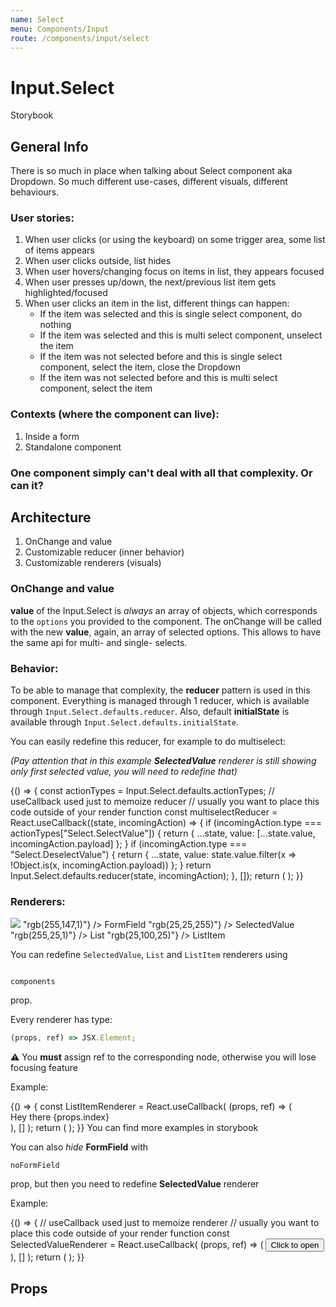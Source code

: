 ```yaml
---
name: Select
menu: Components/Input
route: /components/input/select
---
```



# Input.Select

<Link
  external
  to="https://nordnet.github.io/ui/?path=/story/molecules-input-select--default"
>
  Storybook
</Link>

## General Info

There is so much in place when talking about Select component aka Dropdown.
So much different use-cases, different visuals, different behaviours.

### User stories:

1. When user clicks (or using the keyboard) on some trigger area, some list of items appears
1. When user clicks outside, list hides
1. When user hovers/changing focus on items in list, they appears focused
1. When user presses up/down, the next/previous list item gets highlighted/focused
1. When user clicks an item in the list, different things can happen:
   - If the item was selected and this is single select component, do nothing
   - If the item was selected and this is multi select component, unselect the item
   - If the item was not selected before and this is single select component, select the item, close the Dropdown
   - If the item was not selected before and this is multi select component, select the item

### Contexts (where the component can live):

1. Inside a form
1. Standalone component

### One component simply can't deal with all that complexity. Or can it?

## Architecture

1. OnChange and value
1. Customizable reducer (inner behavior)
1. Customizable renderers (visuals)


### OnChange and value
**value** of the Input.Select is _always_ an array of objects, which corresponds to the `options` you provided to the component. The onChange will be called with the new **value**, again, an array of selected options.
This allows to have the same api for multi- and single- selects.

### Behavior:

To be able to manage that complexity, the **reducer** pattern is used in this component.
Everything is managed through 1 reducer, which is available through `Input.Select.defaults.reducer`.
Also, default **initialState** is available through `Input.Select.defaults.initialState`.

You can easily redefine this reducer, for example to do multiselect:

<i>(Pay attention that in this example <b>SelectedValue</b> renderer is still showing only first selected value, you will need to redefine that)</i>

<Playground>
  {() => {
    const actionTypes = Input.Select.defaults.actionTypes;
    // useCallback used just to memoize reducer
    // usually you want to place this code outside of your render function
    const multiselectReducer = React.useCallback((state, incomingAction) => {
      if (incomingAction.type === actionTypes["Select.SelectValue"]) {
        return {
          ...state,
          value: [...state.value, incomingAction.payload]
        };
      }
      if (incomingAction.type === "Select.DeselectValue") {
        return {
          ...state,
          value: state.value.filter(x => !Object.is(x, incomingAction.payload))
        };
      }
      return Input.Select.defaults.reducer(state, incomingAction);
    }, []);
    return (
      <Input.Select
        reducer={multiselectReducer}
        options={[{ label: "First", value: 1 }, { label: "Second", value: 2 }]}
        label="Multiselect"
        width="300px"
        placeholder="Select account"
      />
    );
  }}
</Playground>

### Renderers:

<Flexbox container>
  <Flexbox item>
    <img src={Renderers} />
  </Flexbox>
  <Flexbox item container>
    <Flexbox container direction="column">
      <Flexbox item container alignItems="center" gutter={2}>
        <Icon.SolidCircle color={t => "rgb(255,147,1)"} /> FormField
      </Flexbox>
      <Flexbox item container alignItems="center" gutter={2}>
        <Icon.SolidCircle color={t => "rgb(25,25,255)"} /> SelectedValue
      </Flexbox>
      <Flexbox item container alignItems="center" gutter={2}>
        <Icon.SolidCircle color={t => "rgb(255,25,1)"} /> List
      </Flexbox>
      <Flexbox item container alignItems="center" gutter={2}>
        <Icon.SolidCircle color={t => "rgb(25,100,25)"} /> ListItem
      </Flexbox>
    </Flexbox>
  </Flexbox>
</Flexbox>

You can redefine `SelectedValue`, `List` and `ListItem` renderers using

```

components
```

prop.

Every renderer has type:

```typescript
(props, ref) => JSX.Element;
```

⚠️ You **must** assign ref to the corresponding node, otherwise you will lose focusing feature

Example:

<Playground>
  {() => {
    const ListItemRenderer = React.useCallback(
      (props, ref) => (
        <div ref={ref} tabIndex={-1}>
          Hey there {props.index}
        </div>
      ),
      []
    );
    return (
      <Input.Select
        components={{
          ListItem: ListItemRenderer
        }}
        options={[{ label: "1", value: 1 }, { label: "2", value: 2 }]}
      />
    );
  }}
</Playground>

<Link
  external
  to="https://nordnet.github.io/ui/?path=/story/molecules-input-select--custom-selectedvalue-and-listitem-renderer"
>
  You can find more examples in storybook
</Link>

You can also _hide_ **FormField** with

```JSX
noFormField
```

prop, but then you need to redefine **SelectedValue** renderer

Example:

<Playground>
  {() => {
    // useCallback used just to memoize renderer
    // usually you want to place this code outside of your render function
    const SelectedValueRenderer = React.useCallback(
      (props, ref) => (
        <button ref={ref} tabIndex={-1}>
          Click to open
        </button>
      ),
      []
    );
    return (
      <Input.Select
        components={{
          SelectedValue: SelectedValueRenderer
        }}
        noFormField
        options={[
          { label: "First item", value: 1 },
          { label: "Second item", value: 2 }
        ]}
      />
    );
  }}
</Playground>

## Props

<Props of={Select} isToggle={false} />
